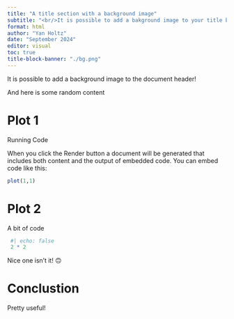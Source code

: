 ```yaml
---
title: "A title section with a background image"
subtitle: "<br/>It is possible to add a bakground image to your title block header.<br/>Note: It is better to use a custom title block instead of the title-block-banner option for more customization IMO.<br/><br/><br/><br/>"
format: html
author: "Yan Holtz"
date: "September 2024"
editor: visual
toc: true
title-block-banner: "./bg.png"
---
```


It is possible to add a background image to the document header!

And here is some random content

# Plot 1

Running Code

When you click the Render button a document will be generated that includes both content and the output of embedded code. You can embed code like this:

```r
plot(1,1)
```

# Plot 2

A bit of code

```r
 #| echo: false
 2 * 2
```

Nice one isn't it! 🙃

# Conclustion

Pretty useful!
